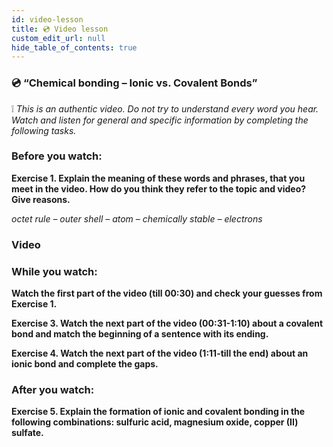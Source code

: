 ```yaml
---
id: video-lesson
title: 💿 Video lesson
custom_edit_url: null
hide_table_of_contents: true
---
```



### 💿 “Chemical bonding – Ionic vs. Covalent Bonds”

❕ _This is an authentic video. Do not try to understand every word you hear. Watch and listen for general and specific information by completing the following tasks._

### Before you watch:

**Exercise 1. Explain the meaning of these words and phrases, that you meet in the video. How do you think they refer to the topic and video? Give reasons.**

_octet rule – outer shell – atom – chemically stable – electrons_

### Video

<ReactPlayer
  url="https://www.youtube.com/watch?v=OTgpN62ou24"
  width="calc(3 * 16vw)"
  height="calc(3 * 9vw)"
  controls={true}
/>

### While you watch:

**Watch the first part of the video (till 00:30) and check your guesses from Exercise 1.**

**Exercise 3. Watch the next part of the video (00:31-1:10) about a covalent bond and match the beginning of a sentence with its ending.**

<Frame
  src="https://learningapps.org/watch?v=p40fbiw1n20"
  style={{
    width: "80%",
    height: "40vh",
    border: "none",
  }}
/>

**Exercise 4. Watch the next part of the video (1:11-till the end) about an ionic bond and complete the gaps.**

<Frame
  src="https://learningapps.org/watch?v=pz0mume3520"
  style={{
    width: "80%",
    height: "50vh",
    border: "none",
  }}
/>

### After you watch:

**Exercise 5. Explain the formation of ionic and covalent bonding in the following combinations: sulfuric acid, magnesium oxide, copper (II) sulfate.**
